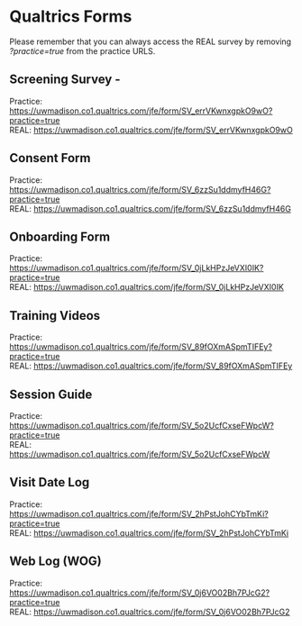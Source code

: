 # Qualtrics Forms {#sec-qualtrics_forms}

Please remember that you can always access the REAL survey by removing *?practice=true* from the practice URLS.

## Screening Survey -
Practice: <https://uwmadison.co1.qualtrics.com/jfe/form/SV_errVKwnxgpkO9wO?practice=true>{target="_blank"}  
REAL: <https://uwmadison.co1.qualtrics.com/jfe/form/SV_errVKwnxgpkO9wO>{target="_blank"}

## Consent Form

Practice: <https://uwmadison.co1.qualtrics.com/jfe/form/SV_6zzSu1ddmyfH46G?practice=true>{target="_blank"}  
REAL: <https://uwmadison.co1.qualtrics.com/jfe/form/SV_6zzSu1ddmyfH46G>{target="_blank"}

## Onboarding Form

Practice: <https://uwmadison.co1.qualtrics.com/jfe/form/SV_0jLkHPzJeVXI0IK?practice=true>{target="_blank"}  
REAL: <https://uwmadison.co1.qualtrics.com/jfe/form/SV_0jLkHPzJeVXI0IK>{target="_blank"}

## Training Videos

Practice: <https://uwmadison.co1.qualtrics.com/jfe/form/SV_89fOXmASpmTIFEy?practice=true>{target="_blank"}  
REAL: <https://uwmadison.co1.qualtrics.com/jfe/form/SV_89fOXmASpmTIFEy>{target="_blank"}

## Session Guide

Practice: <https://uwmadison.co1.qualtrics.com/jfe/form/SV_5o2UcfCxseFWpcW?practice=true>{target="_blank"}  
REAL: <https://uwmadison.co1.qualtrics.com/jfe/form/SV_5o2UcfCxseFWpcW>{target="_blank"}

## Visit Date Log

Practice: <https://uwmadison.co1.qualtrics.com/jfe/form/SV_2hPstJohCYbTmKi?practice=true>{target="_blank"}  
REAL: <https://uwmadison.co1.qualtrics.com/jfe/form/SV_2hPstJohCYbTmKi>{target="_blank"}

## Web Log (WOG)

Practice: <https://uwmadison.co1.qualtrics.com/jfe/form/SV_0j6VO02Bh7PJcG2?practice=true>{target="_blank"}  
REAL: <https://uwmadison.co1.qualtrics.com/jfe/form/SV_0j6VO02Bh7PJcG2>{target="_blank"}
